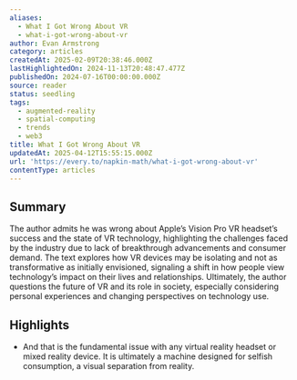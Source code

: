 ```yaml
---
aliases:
  - What I Got Wrong About VR
  - what-i-got-wrong-about-vr
author: Evan Armstrong
category: articles
createdAt: 2025-02-09T20:38:46.000Z
lastHighlightedOn: 2024-11-13T20:48:47.477Z
publishedOn: 2024-07-16T00:00:00.000Z
source: reader
status: seedling
tags:
  - augmented-reality
  - spatial-computing
  - trends
  - web3
title: What I Got Wrong About VR
updatedAt: 2025-04-12T15:55:15.000Z
url: 'https://every.to/napkin-math/what-i-got-wrong-about-vr'
contentType: articles
---
```

## Summary

The author admits he was wrong about Apple’s Vision Pro VR headset’s success and the state of VR technology, highlighting the challenges faced by the industry due to lack of breakthrough advancements and consumer demand. The text explores how VR devices may be isolating and not as transformative as initially envisioned, signaling a shift in how people view technology’s impact on their lives and relationships. Ultimately, the author questions the future of VR and its role in society, especially considering personal experiences and changing perspectives on technology use.

## Highlights

- And that is the fundamental issue with any virtual reality headset or mixed reality device. It is ultimately a machine designed for selfish consumption, a visual separation from reality.
